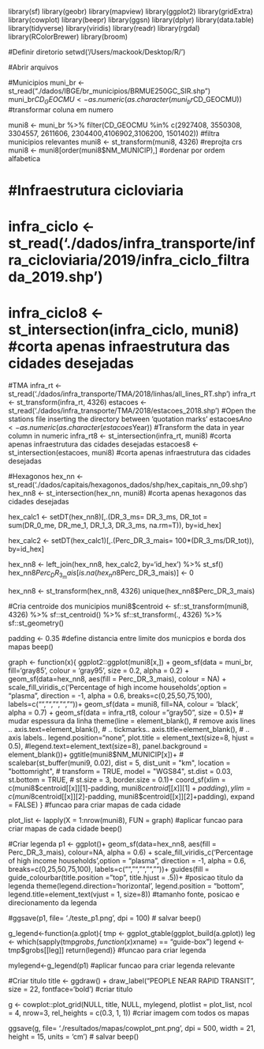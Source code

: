 library(sf)
library(geobr)
library(mapview)
library(ggplot2)
library(gridExtra)
library(cowplot)
library(beepr)
library(ggsn)
library(dplyr)
library(data.table)
library(tidyverse)
library(viridis)
library(readr)
library(rgdal)
library(RColorBrewer)
library(broom)

#Definir diretorio
setwd('/Users/mackook/Desktop/R/')

#Abrir arquivos

#Municipios
muni_br <- st_read("./dados/IBGE/br_municipios/BRMUE250GC_SIR.shp")
muni_br$CD_GEOCMU <- as.numeric(as.character(muni_br$CD_GEOCMU)) #transformar coluna em numero

muni8 <- muni_br %>% filter(CD_GEOCMU %in% c(2927408, 3550308, 3304557, 
                                2611606, 2304400,4106902,3106200, 1501402)) #filtra municipios relevantes
muni8 <- st_transform(muni8, 4326) #reprojta crs
muni8 <- muni8[order(muni8$NM_MUNICIP),] #ordenar por ordem alfabetica

# #Infraestrutura cicloviaria
# infra_ciclo <- st_read('./dados/infra_transporte/infra_cicloviaria/2019/infra_ciclo_filtrada_2019.shp')
# infra_ciclo8 <- st_intersection(infra_ciclo, muni8) #corta apenas infraestrutura das cidades desejadas

#TMA
infra_rt <- st_read('./dados/infra_transporte/TMA/2018/linhas/all_lines_RT.shp')
infra_rt <- st_transform(infra_rt, 4326)
estacoes <- st_read('./dados/infra_transporte/TMA/2018/estacoes_2018.shp') #Open the stations file inserting the directory between 'quotation marks'
estacoes$Ano <- as.numeric(as.character(estacoes$Year)) #Transform the data in year column in numeric
infra_rt8 <- st_intersection(infra_rt, muni8) #corta apenas infraestrutura das cidades desejadas
estacoes8 <- st_intersection(estacoes, muni8) #corta apenas infraestrutura das cidades desejadas

#Hexagonos
hex_nn <- st_read('./dados/capitais/hexagonos_dados/shp/hex_capitais_nn_09.shp')
hex_nn8 <- st_intersection(hex_nn, muni8)  #corta apenas hexagonos das cidades desejadas

hex_calc1 <- setDT(hex_nn8)[,.(DR_3_ms= DR_3_ms, 
                            DR_tot = sum(DR_0_me, DR_me_1, DR_1_3, DR_3_ms, na.rm=T)),
                         by=id_hex]

hex_calc2 <- setDT(hex_calc1)[,.(Perc_DR_3_mais= 100*(DR_3_ms/DR_tot)),
                               by=id_hex]

hex_nn8 <- left_join(hex_nn8, hex_calc2, by='id_hex') %>% st_sf()
hex_nn8$Perc_DR_3_mais[is.na(hex_nn8$Perc_DR_3_mais)] <- 0  

hex_nn8 <- st_transform(hex_nn8, 4326)
unique(hex_nn8$Perc_DR_3_mais)

#Cria centroide dos municipios
muni8$centroid <- 
  sf::st_transform(muni8, 4326) %>% 
  sf::st_centroid() %>% 
  sf::st_transform(., 4326)  %>% 
  sf::st_geometry()

padding <- 0.35 #define distancia entre limite dos municpios e borda dos mapas
beep()

graph <- function(x){
  ggplot2::ggplot(muni8[x,]) +
    geom_sf(data = muni_br, fill='gray85', colour = 'gray95', size = 0.2, alpha = 0.2) +
    geom_sf(data=hex_nn8, aes(fill = Perc_DR_3_mais), colour = NA) +
    scale_fill_viridis_c('Percentage of high income households',option = "plasma", direction = -1, alpha = 0.6,
                         breaks=c(0,25,50,75,100),
                         labels=c("","","","",""))+
    geom_sf(data = muni8, fill=NA, colour = 'black', alpha = 0.7) +
    geom_sf(data = infra_rt8, colour = "gray50", size = 0.5)+           # mudar espessura da linha
    theme(line = element_blank(),                          # remove axis lines ..
          axis.text=element_blank(),                       # .. tickmarks..
          axis.title=element_blank(),                      # .. axis labels..
          legend.position="none",
          plot.title = element_text(size=8, hjust = 0.5),
          #legend.text=element_text(size=8),
          panel.background = element_blank())+
    ggtitle(muni8$NM_MUNICIP[x])+
    # scalebar(st_buffer(muni9, 0.02), dist = 5, dist_unit = "km", location = "bottomright",
    #          transform = TRUE, model = "WGS84", st.dist = 0.03, st.bottom = TRUE, 
    #          st.size = 3, border.size = 0.1)+
    coord_sf(xlim = c(muni8$centroid[[x]][1]-padding, muni8$centroid[[x]][1]+padding), 
             ylim = c(muni8$centroid[[x]][2]-padding, muni8$centroid[[x]][2]+padding), expand = FALSE)
} #funcao para criar mapas de cada cidade

plot_list <- lapply(X = 1:nrow(muni8), FUN = graph) #aplicar funcao para criar mapas de cada cidade
beep()

#Criar legenda
p1 <- ggplot()+
  geom_sf(data=hex_nn8, aes(fill = Perc_DR_3_mais), colour=NA, alpha = 0.6) +
  scale_fill_viridis_c('Percentage of high income households',option = "plasma", direction = -1, alpha = 0.6,
                       breaks=c(0,25,50,75,100),
                       labels=c("","","","",""))+
  guides(fill = guide_colourbar(title.position = "top",
                                title.hjust = .5))+ #posicao titulo da legenda
  theme(legend.direction='horizontal',
        legend.position = "bottom",
        legend.title=element_text(vjust = 1, size=8)) #tamanho fonte, posicao e direcionamento da legenda 

#ggsave(p1, file= './teste_p1.png', dpi = 100) # salvar
beep()

g_legend<-function(a.gplot){
  tmp <- ggplot_gtable(ggplot_build(a.gplot))
  leg <- which(sapply(tmp$grobs, function(x) x$name) == "guide-box")
  legend <- tmp$grobs[[leg]]
  return(legend)} #funcao para criar legenda

mylegend<-g_legend(p1) #aplicar funcao para criar legenda relevante

#Criar titulo
title <- ggdraw() + draw_label("PEOPLE NEAR RAPID TRANSIT", size = 22, fontface='bold') #criar titulo

g <- cowplot::plot_grid(NULL, title, NULL, mylegend,
                        plotlist = plot_list, ncol = 4, nrow=3,
                        rel_heights = c(0.3, 1, 1)) #criar imagem com todos os mapas
                        
ggsave(g, file= './resultados/mapas/cowplot_pnt.png', dpi = 500, width = 21, height = 15, units = 'cm') # salvar
beep()
